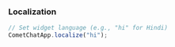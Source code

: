 ### Localization

```js
// Set widget language (e.g., "hi" for Hindi)
CometChatApp.localize("hi");
```